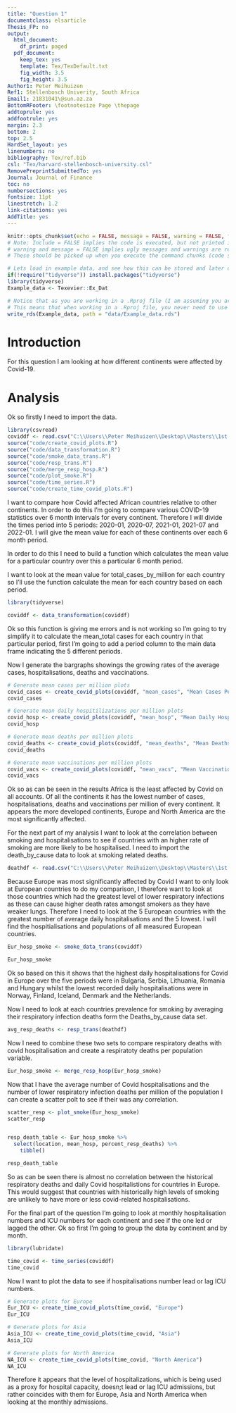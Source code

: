 ```yaml
---
title: "Question 1"
documentclass: elsarticle
Thesis_FP: no
output:
  html_document:
    df_print: paged
  pdf_document:
    keep_tex: yes
    template: Tex/TexDefault.txt
    fig_width: 3.5
    fig_height: 3.5
Author1: Peter Meihuizen
Ref1: Stellenbosch Univerity, South Africa
Email1: 21831041\@sun.az.za
BottomRFooter: \footnotesize Page \thepage
addtoprule: yes
addfootrule: yes
margin: 2.3
bottom: 2
top: 2.5
HardSet_layout: yes
linenumbers: no
bibliography: Tex/ref.bib
csl: "Tex/harvard-stellenbosch-university.csl"
RemovePreprintSubmittedTo: yes
Journal: Journal of Finance
toc: no
numbersections: yes
fontsize: 11pt
linestretch: 1.2
link-citations: yes
AddTitle: yes
---
```


<!-- First: Set your default preferences for chunk options: -->

<!-- If you want a chunk's code to be printed, set echo = TRUE. message = FALSE stops R printing ugly package loading details in your final paper too. I also suggest setting warning = FALSE and checking for warnings in R, else you might find ugly warnings in your paper. -->

```r
knitr::opts_chunk$set(echo = FALSE, message = FALSE, warning = FALSE, fig.width = 6, fig.height = 5, fig.pos="H", fig.pos = 'H')
# Note: Include = FALSE implies the code is executed, but not printed in your pdf.
# warning and message = FALSE implies ugly messages and warnings are removed from your pdf.
# These should be picked up when you execute the command chunks (code sections below) in your rmd, not printed in your paper!

# Lets load in example data, and see how this can be stored and later called from your 'data' folder.
if(!require("tidyverse")) install.packages("tidyverse")
library(tidyverse)
Example_data <- Texevier::Ex_Dat

# Notice that as you are working in a .Rproj file (I am assuming you are) - the relative paths of your directories start at your specified root.
# This means that when working in a .Rproj file, you never need to use getwd() - it is assumed as your base root automatically.
write_rds(Example_data, path = "data/Example_data.rds")

```


<!-- ############################## -->
<!-- # Start Writing here: -->
<!-- ############################## -->

# Introduction \label{Introduction}

For this question I am looking at how different continents were affected by Covid-19. 

# Analysis \label{Analysis}

Ok so firstly I need to import the data.

```r
library(csvread)
coviddf <- read.csv("C:\\Users\\Peter Meihuizen\\Desktop\\Masters\\1st Semester\\Data Science\\Take-home test\\Question_1\\data\\Covid\\owid-covid-data.csv")
source("code/create_covid_plots.R")
source("code/data_transformation.R")
source("code/smoke_data_trans.R")
source("code/resp_trans.R")
source("code/merge_resp_hosp.R")
source("code/plot_smoke.R")
source("code/time_series.R")
source("code/create_time_covid_plots.R")
```

I want to compare how Covid affected African countries relative to other continents. In order to do this I'm going to compare various COVID-19 statistics over 6 month intervals for every continent. Therefore I will divide the times period into 5 periods: 2020-01, 2020-07, 2021-01, 2021-07 and 2022-01. I will give the mean value for each of these continents over each 6 month period.

In order to do this I need to build a function which calculates the mean value for a particular country over this a particular 6 month period. 

I want to look at the mean value for total_cases_by_million for each country so I'll use the function calculate the mean for each country based on each period.

```r
library(tidyverse)

coviddf <- data_transformation(coviddf)
```

Ok so this function is giving me errors and is not working so I'm going to try simplify it to calculate the mean_total cases for each country in that particular period, first I'm going to add a period column to the main data frame indicating the 5 different periods.

Now I generate the bargraphs showings the growing rates of the average cases, hospitalisations, deaths and vaccinations.

```r

# Generate mean cases per million plots
covid_cases <- create_covid_plots(coviddf, "mean_cases", "Mean Cases Per Million", "continent", "Period", "period")
covid_cases

# Generate mean daily hospitilizations per million plots
covid_hosp <- create_covid_plots(coviddf, "mean_hosp", "Mean Daily Hospitilizations Per Million", "continent", "Period", "period")
covid_hosp

# Generate mean deaths per million plots
covid_deaths <- create_covid_plots(coviddf, "mean_deaths", "Mean Deaths Per Million", "continent", "Period", "period")
covid_deaths

# Generate mean vaccinations per million plots
covid_vacs <- create_covid_plots(coviddf, "mean_vacs", "Mean Vaccinations Per Million", "continent", "Period", "period")
covid_vacs

```


Ok so as can be seen in the results Africa is the least affected by Covid on all accounts. Of all the continents it has the lowest number of cases, hospitalisations, deaths and vaccinations per million of every continent. It appears the more developed continents, Europe and North America are the most significantly affected.

For the next part of my analysis I want to look at the correlation between smoking and hospitalisations to see if countries with an higher rate of smoking are more likely to be hospitalised. I need to import the death_by_cause data to look at smoking related deaths.

```r
deathdf <- read.csv("C:\\Users\\Peter Meihuizen\\Desktop\\Masters\\1st Semester\\Data Science\\Take-home test\\Question_1\\data\\Covid\\Deaths_by_cause.csv")
```

Because Europe was most significantly affected by Covid I want to only look at European countries to do my comparison, I therefore want to look at those countries which had the greatest level of lower respiratory infections as these can cause higher death rates amongst smokers as they have weaker lungs. Therefore I need to look at the 5 European countries with the greatest number of average daily hospitalisations and the 5 lowest. I will find the hospitialisations and populations of all measured European countries.

```r

Eur_hosp_smoke <- smoke_data_trans(coviddf)

Eur_hosp_smoke
```

Ok so based on this it shows that the highest daily hospitalisations for Covid in Europe over the five periods were in Bulgaria, Serbia, Lithuania, Romania and Hungary whilst the lowest recorded daily hospitalisations were in Norway, Finland, Iceland, Denmark and the Netherlands. 

Now I need to look at each countries prevalence for smoking by averaging their respiratory infection deaths form the Deaths_by_cause data set.

```r
avg_resp_deaths <- resp_trans(deathdf)
```

Now I need to combine these two sets to compare respiratory deaths with covid hospitalisation and create a respiratoty deaths per population variable.

```r
Eur_hosp_smoke <- merge_resp_hosp(Eur_hosp_smoke)
```

Now that I have the average number of Covid hospitalisations and the number of lower respiratory infection deaths per million of the population I can create a scatter polt to see if their was any correlation.

```r

scatter_resp <- plot_smoke(Eur_hosp_smoke)
scatter_resp


resp_death_table <- Eur_hosp_smoke %>%
  select(location, mean_hosp, percent_resp_deaths) %>% 
    tibble()

resp_death_table
```

So as can be seen there is almost no correlation between the historical respiratory deaths and daily Covid hospitalistions for countries in Europe. This would suggest that countries with historically high levels of smoking are unlikely to have more or less covid-related hospitalisations. 

For the final part of the question I'm going to look at monthly hospitalisation numbers and ICU numbers for each continent and see if the one led or lagged the other. Ok so first I'm going to group the data by continent and by month.

```r
library(lubridate)

time_covid <- time_series(coviddf)
time_covid
```

Now I want to plot the data to see if hospitalisations number lead or lag ICU numbers.

```r
# Generate plots for Europe
Eur_ICU <- create_time_covid_plots(time_covid, "Europe")
Eur_ICU

# Generate plots for Asia
Asia_ICU <- create_time_covid_plots(time_covid, "Asia")
Asia_ICU

# Generate plots for North America
NA_ICU <- create_time_covid_plots(time_covid, "North America")
NA_ICU

```

Therefore it appears that the level of hospitalizations, which is being used as a proxy for hospital capacity, doesn;t lead or lag ICU admissions, but rather coincides with them for Europe, Asia and North America when looking at the monthly admissions.

